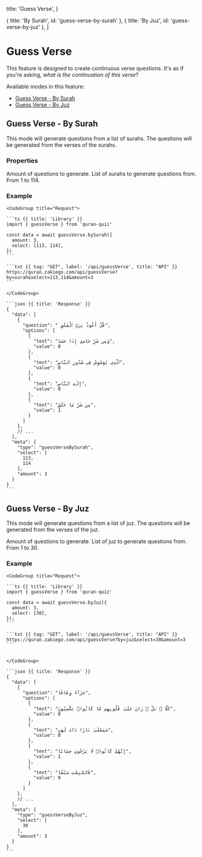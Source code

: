   title: 'Guess Verse',
}

  { title: 'By Surah', id: 'guess-verse-by-surah' },
  { title: 'By Juz', id: 'guess-verse-by-juz' },
]

# Guess Verse

This feature is designed to create continuous verse questions. It's as if you're asking, _what is the continuation of this verse_?

Available modes in this feature:

- [Guess Verse - By Surah](#guess-verse-by-surah)
- [Guess Verse - By Juz](#guess-verse-by-juz)

## Guess Verse - By Surah

This mode will generate questions from a list of surahs. The questions will be generated from the verses of the surahs.

### Properties

<Properties>
  <Property name="amount" type="number">
    Amount of questions to generate.
  </Property>
  <Property name="select" type="array of number">
    List of surahs to generate questions from. From 1 to 114.
  </Property>
</Properties>

### Example

<Col>
    
    <CodeGroup title="Request">

    ```ts {{ title: 'Library' }}
    import { guessVerse } from 'quran-quiz'

    const data = await guessVerse.bySurah({
      amount: 3,
      select: [113, 114],
    })
    ```

    ```txt {{ tag: "GET", label: '/api/guessVerse', title: "API" }}
    https://quran.zakiego.com/api/guessVerse?by=surah&select=113,114&amount=3
    ```

    </CodeGroup>

    ```json {{ title: 'Response' }}
    {
      "data": [
        {
          "question": " قُلْ أَعُوذُ بِرَبِّ ٱلْفَلَقِ",
          "options": [
            {
              "text": "وَمِن شَرِّ حَاسِدٍ إِذَا حَسَدَ",
              "value": 0
            },
            {
              "text": "ٱلَّذِى يُوَسْوِسُ فِى صُدُورِ ٱلنَّاسِ",
              "value": 0
            },
            {
              "text": "إِلَـٰهِ ٱلنَّاسِ",
              "value": 0
            },
            {
              "text": "مِن شَرِّ مَا خَلَقَ",
              "value": 1
            }
          ]
        },
        // ...
      ],
      "meta": {
        "type": "guessVerseBySurah",
        "select": [
          113,
          114
        ],
        "amount": 3
      }
    }
    ```

</Col>

## Guess Verse - By Juz

This mode will generate questions from a list of juz. The questions will be generated from the verses of the juz.

<Properties>
  <Property name="amount" type="number">
    Amount of questions to generate.
  </Property>
  <Property name="select" type="array of number">
    List of juz to generate questions from. From 1 to 30.
  </Property>
</Properties>

### Example

<Col>

    <CodeGroup title="Request">

    ```ts {{ title: 'Library' }}
    import { guessVerse } from 'quran-quiz'

    const data = await guessVerse.byJuz({
      amount: 3,
      select: [30],
    });
    ```

    ```txt {{ tag: "GET", label: '/api/guessVerse', title: "API" }}
    https://quran.zakiego.com/api/guessVerse?by=juz&select=30&amount=3
    ```


    </CodeGroup>

    ```json {{ title: 'Response' }}
    {
      "data": [
        {
          "question": "جَزَآءً وِفَاقًا",
          "options": [
            {
              "text": "كَلَّا ۖ بَلْ ۜ رَانَ عَلَىٰ قُلُوبِهِم مَّا كَانُوا۟ يَكْسِبُونَ",
              "value": 0
            },
            {
              "text": "سَيَصْلَىٰ نَارًا ذَاتَ لَهَبٍ",
              "value": 0
            },
            {
              "text": "إِنَّهُمْ كَانُوا۟ لَا يَرْجُونَ حِسَابًا",
              "value": 1
            },
            {
              "text": "فَٱلسَّـٰبِقَـٰتِ سَبْقًا",
              "value": 0
            }
          ]
        },
        // ...
      ],
      "meta": {
        "type": "guessVerseByJuz",
        "select": [
          30
        ],
        "amount": 3
      }
    }
    ```

</Col>
